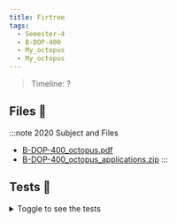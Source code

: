 ```yaml
---
title: Firtree
tags:
  - Semester-4
  - B-DOP-400
  - My_octopus
  - My_octopus
---
```

> Timeline: ?


## Files 📂

:::note 2020 Subject and Files
- [B-DOP-400_octopus.pdf](https://github.com/Studio-17/Epitech-Subjects/raw/main/Semester-4/B-DOP-400/My_octopus/My_octopus/B-DOP-400_octopus.pdf)
- [B-DOP-400_octopus_applications.zip](https://github.com/Studio-17/Epitech-Subjects/raw/main/Semester-4/B-DOP-400/My_octopus/My_octopus/B-DOP-400_octopus_applications.zip)
:::

## Tests 🤖
<details>
  <summary>Toggle to see the tests</summary>
  <div>
Yo
  </div>
</details>

